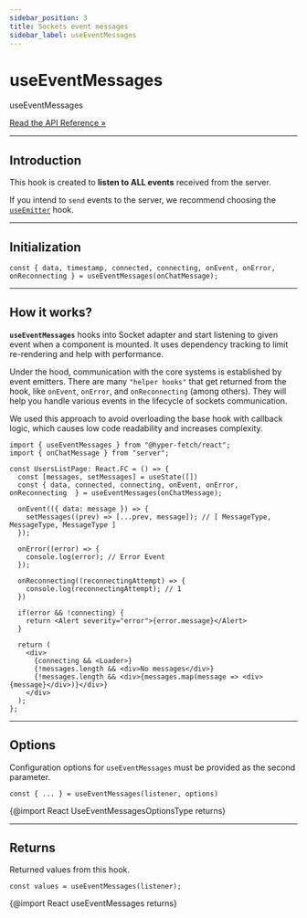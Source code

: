 ```yaml
---
sidebar_position: 3
title: Sockets event messages
sidebar_label: useEventMessages
---
```


# useEventMessages

<div class="api-link">
  <div class="api-link-title">useEventMessages</div>
  <div class="api-link-sub-title">

[Read the API Reference »](/api/React/Hook/useEventMessages.mdx)

  </div>
</div>

---

## Introduction

This hook is created to **listen to ALL events** received from the server.

If you intend to `send` events to the server, we recommend choosing the
[`useEmitter`](/documentation/04-react/03-sockets/use-emitter.mdx) hook.

---

## Initialization

```tsx
const { data, timestamp, connected, connecting, onEvent, onError, onReconnecting } = useEventMessages(onChatMessage);
```

---

## How it works?

**`useEventMessages`** hooks into Socket adapter and start listening to given event when a component is mounted. It uses
dependency tracking to limit re-rendering and help with performance.

Under the hood, communication with the core systems is established by event emitters. There are many `"helper hooks"`
that get returned from the hook, like `onEvent`, `onError`, and `onReconnecting` (among others). They will help you
handle various events in the lifecycle of sockets communication.

We used this approach to avoid overloading the base hook with callback logic, which causes low code readability and
increases complexity.

```tsx
import { useEventMessages } from "@hyper-fetch/react";
import { onChatMessage } from "server";

const UsersListPage: React.FC = () => {
  const [messages, setMessages] = useState([])
  const { data, connected, connecting, onEvent, onError, onReconnecting  } = useEventMessages(onChatMessage);

  onEvent(({ data: message }) => {
    setMessages((prev) => [...prev, message]); // [ MessageType, MessageType, MessageType ]
  });

  onError((error) => {
    console.log(error); // Error Event
  });

  onReconnecting((reconnectingAttempt) => {
    console.log(reconnectingAttempt); // 1
  })

  if(error && !connecting) {
    return <Alert severity="error">{error.message}</Alert>
  }

  return (
    <div>
      {connecting && <Loader>}
      {!messages.length && <div>No messages</div>}
      {!messages.length && <div>{messages.map(message => <div>{message}</div>)}</div>}
    </div>
  );
};
```

---

## Options

Configuration options for `useEventMessages` must be provided as the second parameter.

```tsx
const { ... } = useEventMessages(listener, options)
```

{@import React UseEventMessagesOptionsType returns}

---

## Returns

Returned values from this hook.

```tsx
const values = useEventMessages(listener);
```

{@import React useEventMessages returns}
